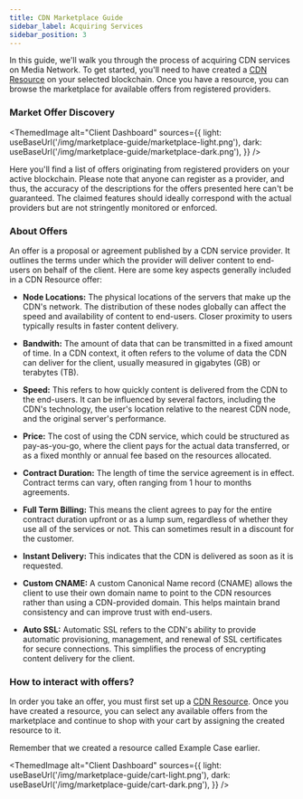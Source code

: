 ```yaml
---
title: CDN Marketplace Guide
sidebar_label: Acquiring Services
sidebar_position: 3
---
```



In this guide, we'll walk you through the process of acquiring CDN services on Media Network. To get started, you'll need to have created a [CDN Resource](/for-clients/cdn/creating-resources) on your selected blockchain. Once you have a resource, you can browse the marketplace for available offers from registered providers.

### Market Offer Discovery

<ThemedImage
  alt="Client Dashboard"
  sources={{
    light: useBaseUrl('/img/marketplace-guide/marketplace-light.png'),
    dark: useBaseUrl('/img/marketplace-guide/marketplace-dark.png'),
  }}
/>

Here you'll find a list of offers originating from registered providers on your active blockchain. Please note that anyone can register as a provider, and thus, the accuracy of the descriptions for the offers presented here can't be guaranteed. The claimed features should ideally correspond with the actual providers but are not stringently monitored or enforced.

### About Offers

An offer is a proposal or agreement published by a CDN service provider. It outlines the terms under which the provider will deliver content to end-users on behalf of the client. Here are some key aspects generally included in a CDN Resource offer:

- **Node Locations:** The physical locations of the servers that make up the CDN's network. The distribution of these nodes globally can affect the speed and availability of content to end-users. Closer proximity to users typically results in faster content delivery.

- **Bandwith:** The amount of data that can be transmitted in a fixed amount of time. In a CDN context, it often refers to the volume of data the CDN can deliver for the client, usually measured in gigabytes (GB) or terabytes (TB).

- **Speed:** This refers to how quickly content is delivered from the CDN to the end-users. It can be influenced by several factors, including the CDN's technology, the user's location relative to the nearest CDN node, and the original server's performance.

- **Price:** The cost of using the CDN service, which could be structured as pay-as-you-go, where the client pays for the actual data transferred, or as a fixed monthly or annual fee based on the resources allocated.

- **Contract Duration:** The length of time the service agreement is in effect. Contract terms can vary, often ranging from 1 hour to months agreements.

- **Full Term Billing:** This means the client agrees to pay for the entire contract duration upfront or as a lump sum, regardless of whether they use all of the services or not. This can sometimes result in a discount for the customer.

- **Instant Delivery:** This indicates that the CDN is delivered as soon as it is requested.

- **Custom CNAME:** A custom Canonical Name record (CNAME) allows the client to use their own domain name to point to the CDN resources rather than using a CDN-provided domain. This helps maintain brand consistency and can improve trust with end-users.

- **Auto SSL:** Automatic SSL refers to the CDN's ability to provide automatic provisioning, management, and renewal of SSL certificates for secure connections. This simplifies the process of encrypting content delivery for the client.

### How to interact with offers?

In order you take an offer, you must first set up a [CDN Resource](/for-clients/cdn/creating-resources). Once you have created a resource, you can select any available offers from the marketplace and continue to shop with your cart by assigning the created resource to it.

Remember that we created a resource called Example Case earlier.

<ThemedImage
  alt="Client Dashboard"
  sources={{
    light: useBaseUrl('/img/marketplace-guide/cart-light.png'),
    dark: useBaseUrl('/img/marketplace-guide/cart-dark.png'),
  }}
/>